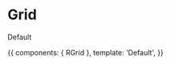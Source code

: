

<Meta title="Grid" component={RGrid} />

# Grid

<ArgsTable of={RGrid} />

Default

<Canvas>
  <Story name="Grid">
    {{
      components: { RGrid },
      template: '<r-app><r-grid>Default</r-grid></r-app>',
    }}
  </Story>
</Canvas>
